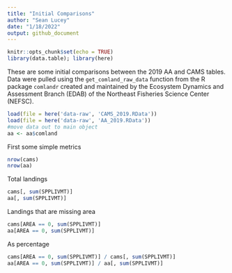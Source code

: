 ```yaml
---
title: "Initial Comparisons"
author: "Sean Lucey"
date: "1/18/2022"
output: github_document
---
```


```r
knitr::opts_chunk$set(echo = TRUE)
library(data.table); library(here)
```

These are some initial comparisons between the 2019 AA and CAMS tables.  Data were pulled using the `get_comland_raw_data` function from the R package `comlandr` created and maintained by the Ecosystem Dynamics and Assessment Branch (EDAB) of the Northeast Fisheries Science Center (NEFSC).

```r
load(file = here('data-raw', 'CAMS_2019.RData'))
load(file = here('data-raw', 'AA_2019.RData'))
#move data out to main object
aa <- aa$comland
```

First some simple metrics
```r
nrow(cams)
nrow(aa)
```

Total landings
```r
cams[, sum(SPPLIVMT)]
aa[, sum(SPPLIVMT)]
```

Landings that are missing area
```r
cams[AREA == 0, sum(SPPLIVMT)]
aa[AREA == 0, sum(SPPLIVMT)]
```

As percentage
```r
cams[AREA == 0, sum(SPPLIVMT)] / cams[, sum(SPPLIVMT)]
aa[AREA == 0, sum(SPPLIVMT)] / aa[, sum(SPPLIVMT)]
```
